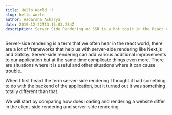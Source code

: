 ```yaml
---
title: Hello World !!
slug: hello-world
author: Aadarsha Acharya
date: 2019-12-22T13:15:03.284Z
description: Server Side Rendering or SSR is a hot topic in the React community, learn about how does SSR actually works.
---
```


Server-side rendering is a term that we often hear in the react world, there are a lot of frameworks that help us with server-side rendering like Next.js and Gatsby. Server-side rendering can add various additional improvements to our application but at the same time complicate things even more. There are situations where it is useful and other situations where it can cause trouble.

When I first heard the term server-side rendering I thought it had something to do with the backend of the application, but it turned out it was something totally different than that.

We will start by comparing how does loading and rendering a website differ in the client-side rendering and server-side rendering
